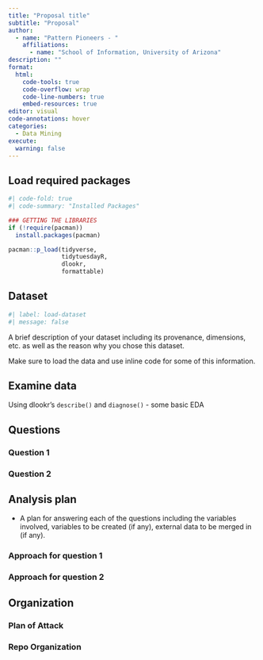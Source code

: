 ```yaml
---
title: "Proposal title"
subtitle: "Proposal"
author: 
  - name: "Pattern Pioneers - "
    affiliations:
      - name: "School of Information, University of Arizona"
description: ""
format:
  html:
    code-tools: true
    code-overflow: wrap
    code-line-numbers: true
    embed-resources: true
editor: visual
code-annotations: hover
categories: 
  - Data Mining
execute:
  warning: false
---
```


## Load required packages

```r
#| code-fold: true
#| code-summary: "Installed Packages"

### GETTING THE LIBRARIES
if (!require(pacman))
  install.packages(pacman)

pacman::p_load(tidyverse,
               tidytuesdayR,
               dlookr,
               formattable)
```

## Dataset

```r
#| label: load-dataset
#| message: false
```

A brief description of your dataset including its provenance, dimensions, etc. as well as the reason why you chose this dataset.

Make sure to load the data and use inline code for some of this information.

## Examine data

Using dlookr's `describe()` and `diagnose()` - some basic EDA

## Questions

### Question 1

### Question 2

## Analysis plan

-   A plan for answering each of the questions including the variables involved, variables to be created (if any), external data to be merged in (if any).

### Approach for question 1

### Approach for question 2

## Organization

### Plan of Attack

### Repo Organization
